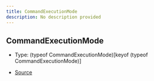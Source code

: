 ```yaml
---
title: CommandExecutionMode
description: No description provided
---
```


## CommandExecutionMode

- Type: (typeof CommandExecutionMode)\[keyof (typeof CommandExecutionMode)]

- [Source](https://github.com/underctrl-io/commandkit/blob/e7997746676c2b18be64230c918cb998973d18b5/packages/commandkit/src/app/commands/Context.ts#L28)